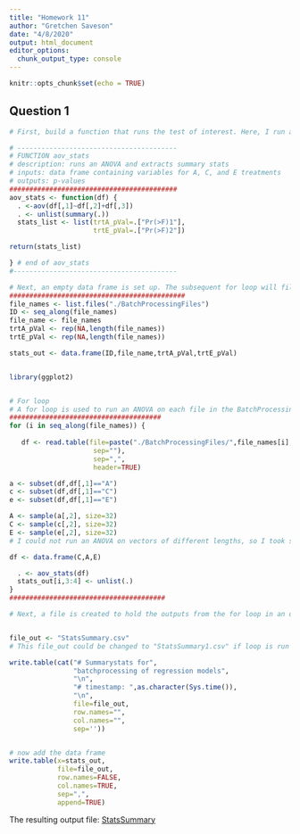 ```yaml
---
title: "Homework 11"
author: "Gretchen Saveson"
date: "4/8/2020"
output: html_document
editor_options: 
  chunk_output_type: console
---
```


```r
knitr::opts_chunk$set(echo = TRUE)
```

## Question 1

```r

# First, build a function that runs the test of interest. Here, I run an ANOVA between treatments C, A, and E. This function will be put in a for loop, and the data frame "df" will be created in the for loop just prior to using this function

# ----------------------------------------
# FUNCTION aov_stats
# description: runs an ANOVA and extracts summary stats
# inputs: data frame containing variables for A, C, and E treatments
# outputs: p-values
##########################################
aov_stats <- function(df) {
  . <-aov(df[,1]~df[,2]+df[,3])
  . <- unlist(summary(.))
  stats_list <- list(trtA_pVal=.["Pr(>F)1"],
                     trtE_pVal=.["Pr(>F)2"])

return(stats_list)

} # end of aov_stats
#-----------------------------------------

# Next, an empty data frame is set up. The subsequent for loop will fill it row by row.        
############################################
file_names <- list.files("./BatchProcessingFiles")
ID <- seq_along(file_names)
file_name <- file_names
trtA_pVal <- rep(NA,length(file_names))
trtE_pVal <- rep(NA,length(file_names))

stats_out <- data.frame(ID,file_name,trtA_pVal,trtE_pVal)


library(ggplot2)


# For loop
# A for loop is used to run an ANOVA on each file in the BatchProcessingFiles directory, and summary stats are pulled out
######################################
for (i in seq_along(file_names)) {
 
   df <- read.table(file=paste("./BatchProcessingFiles/",file_names[i],
                     sep=""),
                     sep=",",
                     header=TRUE)

a <- subset(df,df[,1]=="A")
c <- subset(df,df[,1]=="C")
e <- subset(df,df[,1]=="E")

A <- sample(a[,2], size=32)
C <- sample(c[,2], size=32)
E <- sample(e[,2], size=32)
# I could not run an ANOVA on vectors of different lengths, so I took samples of 32 from each treatment so that an ANOVA could be run. Not sure how I would deal with this problem if I actually needed the data, though.

df <- data.frame(C,A,E)

  . <- aov_stats(df)
  stats_out[i,3:4] <- unlist(.)
}
#######################################

# Next, a file is created to hold the outputs from the for loop in an organized way, labeled with time stamps. 


file_out <- "StatsSummary.csv"
# This file_out could be changed to "StatsSummary1.csv" if loop is run again after editing the files in the BatchProcessingFiles directory

write.table(cat("# Summarystats for",
                "batchprocessing of regression models",
                "\n",
                "# timestamp: ",as.character(Sys.time()),
                "\n",
                file=file_out,
                row.names="",
                col.names="",
                sep=''))


# now add the data frame
write.table(x=stats_out,
            file=file_out,
            row.names=FALSE,
            col.names=TRUE,
            sep=",",
            append=TRUE)

```

The resulting output file:
[StatsSummary](StatsSummary.csv)
